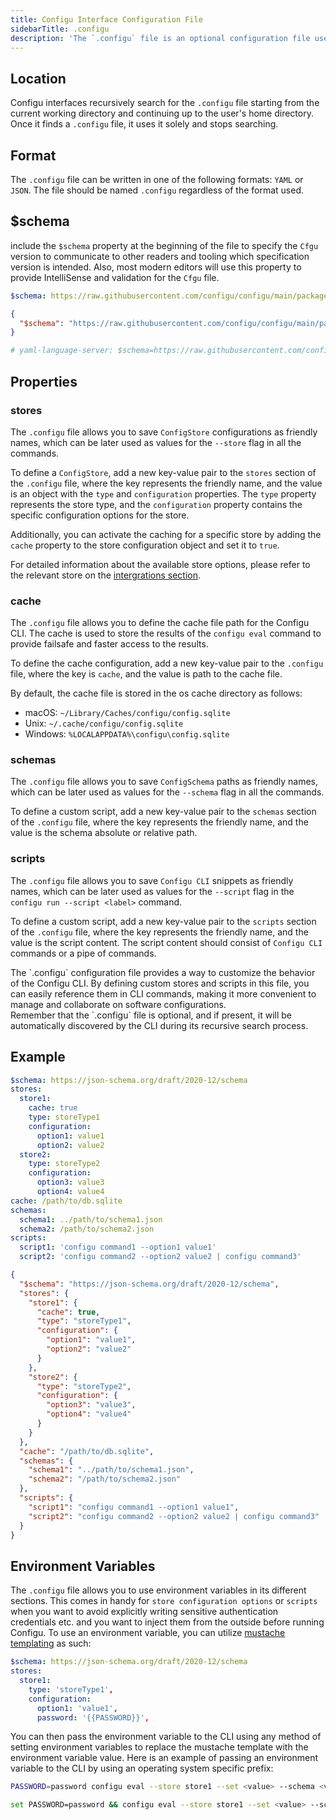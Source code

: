 ```yaml
---
title: Configu Interface Configuration File
sidebarTitle: .configu
description: 'The `.configu` file is an optional configuration file used by the various Configu interfaces to customize its behavior. The file should be named `.configu` regardless of the format used: JSON or YAML.'
---
```


## Location

Configu interfaces recursively search for the `.configu` file starting from the current working directory and continuing up to the user's home directory. Once it finds a `.configu` file, it uses it solely and stops searching.

## Format

The `.configu` file can be written in one of the following formats: `YAML` or `JSON`. The file should be named `.configu` regardless of the format used.

## $schema

include the `$schema` property at the beginning of the file to specify the `Cfgu` version to communicate to other readers and tooling which specification version is intended.
Also, most modern editors will use this property to provide IntelliSense and validation for the `Cfgu` file.

<CodeGroup>

```yaml YAML
$schema: https://raw.githubusercontent.com/configu/configu/main/packages/schema/.configu.json
```

```json JSON
{
  "$schema": "https://raw.githubusercontent.com/configu/configu/main/packages/schema/.configu.json"
}
```

```yaml vscode-yaml
# yaml-language-server: $schema=https://raw.githubusercontent.com/configu/configu/main/packages/schema/.configu.json
```

</CodeGroup>

## Properties

### stores

The `.configu` file allows you to save `ConfigStore` configurations as friendly names, which can be later used as values for the `--store` flag in all the commands.

To define a `ConfigStore`, add a new key-value pair to the `stores` section of the `.configu` file, where the key represents the friendly name, and the value is an object with the `type` and `configuration` properties. The `type` property represents the store type, and the `configuration` property contains the specific configuration options for the store.

Additionally, you can activate the caching for a specific store by adding the `cache` property to the store configuration object and set it to `true`.

For detailed information about the available store options, please refer to the relevant store on the [intergrations section](/integrations/overview#configstore).

### cache

The `.configu` file allows you to define the cache file path for the Configu CLI. The cache is used to store the results of the `configu eval` command to provide failsafe and faster access to the results.

To define the cache configuration, add a new key-value pair to the `.configu` file, where the key is `cache`, and the value is path to the cache file.

By default, the cache file is stored in the os cache directory as follows:

- macOS: `~/Library/Caches/configu/config.sqlite`
- Unix: `~/.cache/configu/config.sqlite`
- Windows: `%LOCALAPPDATA%\configu\config.sqlite`

### schemas

The `.configu` file allows you to save `ConfigSchema` paths as friendly names, which can be later used as values for the `--schema` flag in all the commands.

To define a custom script, add a new key-value pair to the `schemas` section of the `.configu` file, where the key represents the friendly name, and the value is the schema absolute or relative path.

### scripts

The `.configu` file allows you to save `Configu CLI` snippets as friendly names, which can be later used as values for the `--script` flag in the `configu run --script <label>` command.

To define a custom script, add a new key-value pair to the `scripts` section of the `.configu` file, where the key represents the friendly name, and the value is the script content. The script content should consist of `Configu CLI` commands or a pipe of commands.

<Tip>
  The `.configu` configuration file provides a way to customize the behavior of the Configu CLI. By defining custom
  stores and scripts in this file, you can easily reference them in CLI commands, making it more convenient to manage
  and collaborate on software configurations.
  <br />
  Remember that the `.configu` file is optional, and if present, it will be automatically discovered by the CLI during
  its recursive search process.
</Tip>

## Example

<CodeGroup>

```yaml YAML
$schema: https://json-schema.org/draft/2020-12/schema
stores:
  store1:
    cache: true
    type: storeType1
    configuration:
      option1: value1
      option2: value2
  store2:
    type: storeType2
    configuration:
      option3: value3
      option4: value4
cache: /path/to/db.sqlite
schemas:
  schema1: ../path/to/schema1.json
  schema2: /path/to/schema2.json
scripts:
  script1: 'configu command1 --option1 value1'
  script2: 'configu command2 --option2 value2 | configu command3'
```

```json JSON
{
  "$schema": "https://json-schema.org/draft/2020-12/schema",
  "stores": {
    "store1": {
      "cache": true,
      "type": "storeType1",
      "configuration": {
        "option1": "value1",
        "option2": "value2"
      }
    },
    "store2": {
      "type": "storeType2",
      "configuration": {
        "option3": "value3",
        "option4": "value4"
      }
    }
  },
  "cache": "/path/to/db.sqlite",
  "schemas": {
    "schema1": "../path/to/schema1.json",
    "schema2": "/path/to/schema2.json"
  },
  "scripts": {
    "script1": "configu command1 --option1 value1",
    "script2": "configu command2 --option2 value2 | configu command3"
  }
}
```

</CodeGroup>

## Environment Variables

The `.configu` file allows you to use environment variables in its different sections. This comes in handy for `store configuration options` or `scripts` when you want to avoid explicitly writing sensitive authentication credentials etc. and you want to inject them from the outside before running Configu. To use an environment variable, you can utilize [mustache templating](https://mustache.github.io/) as such:

```yaml
$schema: https://json-schema.org/draft/2020-12/schema
stores:
  store1:
    type: 'storeType1',
    configuration:
      option1: 'value1',
      password: '{{PASSWORD}}',
```

You can then pass the environment variable to the CLI using any method of setting environment variables to replace the mustache template with the environment variable value. Here is an example of passing an environment variable to the CLI by using an operating system specific prefix:

<CodeGroup>

```bash Linux/MacOS
PASSWORD=password configu eval --store store1 --set <value> --schema <value> [-c <value>]
```

```bash Windows
set PASSWORD=password && configu eval --store store1 --set <value> --schema <value> [-c <value>]
```

</CodeGroup>
